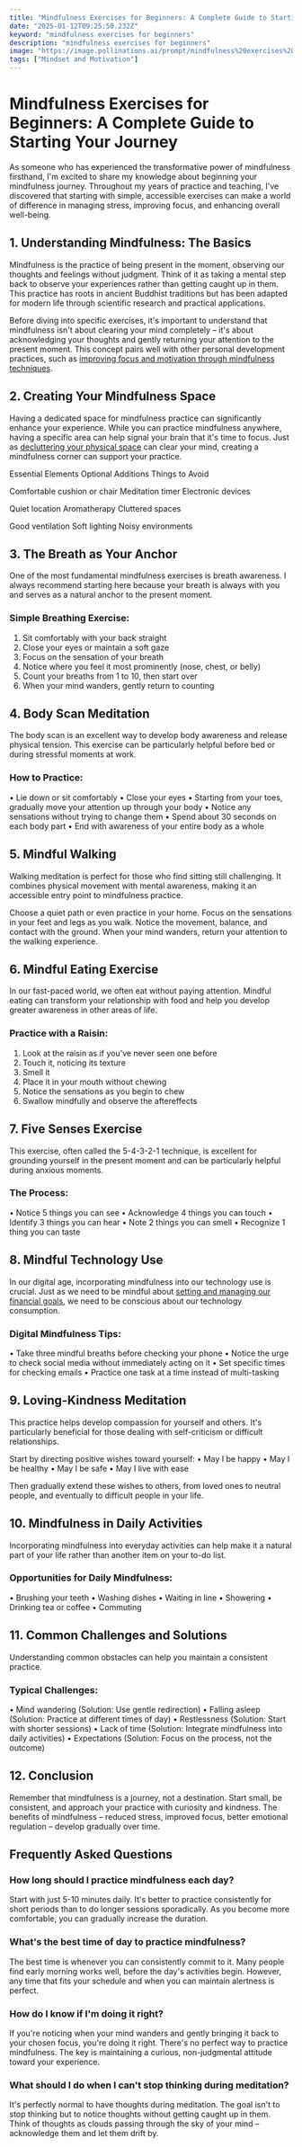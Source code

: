 ```yaml
---
title: "Mindfulness Exercises for Beginners: A Complete Guide to Starting Your Journey"
date: "2025-01-12T09:25:50.232Z"
keyword: "mindfulness exercises for beginners"
description: "mindfulness exercises for beginners"
image: "https://image.pollinations.ai/prompt/mindfulness%20exercises%20for%20beginners%2C%20realistic%20photo%2C%20high%20quality%2C%204k?width=1024&height=1024&nologo=true"
tags: ["Mindset and Motivation"]
---
```


# Mindfulness Exercises for Beginners: A Complete Guide to Starting Your Journey


As someone who has experienced the transformative power of mindfulness firsthand, I'm excited to share my knowledge about beginning your mindfulness journey. Throughout my years of practice and teaching, I've discovered that starting with simple, accessible exercises can make a world of difference in managing stress, improving focus, and enhancing overall well-being.



## 1. Understanding Mindfulness: The Basics


Mindfulness is the practice of being present in the moment, observing our thoughts and feelings without judgment. Think of it as taking a mental step back to observe your experiences rather than getting caught up in them. This practice has roots in ancient Buddhist traditions but has been adapted for modern life through scientific research and practical applications.



Before diving into specific exercises, it's important to understand that mindfulness isn't about clearing your mind completely – it's about acknowledging your thoughts and gently returning your attention to the present moment. This concept pairs well with other personal development practices, such as [improving focus and motivation through mindfulness techniques](https://productivityprospect.com/blog/mindfulness-techniques-for-improving-focus-and-motivation/).



## 2. Creating Your Mindfulness Space


Having a dedicated space for mindfulness practice can significantly enhance your experience. While you can practice mindfulness anywhere, having a specific area can help signal your brain that it's time to focus. Just as [decluttering your physical space](https://productivityprospect.com/blog/easy-decluttering-tips-for-beginners/) can clear your mind, creating a mindfulness corner can support your practice.





Essential Elements
Optional Additions
Things to Avoid


Comfortable cushion or chair
Meditation timer
Electronic devices


Quiet location
Aromatherapy
Cluttered spaces


Good ventilation
Soft lighting
Noisy environments





## 3. The Breath as Your Anchor


One of the most fundamental mindfulness exercises is breath awareness. I always recommend starting here because your breath is always with you and serves as a natural anchor to the present moment.



### Simple Breathing Exercise:

1. Sit comfortably with your back straight
2. Close your eyes or maintain a soft gaze
3. Focus on the sensation of your breath
4. Notice where you feel it most prominently (nose, chest, or belly)
5. Count your breaths from 1 to 10, then start over
6. When your mind wanders, gently return to counting

## 4. Body Scan Meditation


The body scan is an excellent way to develop body awareness and release physical tension. This exercise can be particularly helpful before bed or during stressful moments at work.



### How to Practice:

• Lie down or sit comfortably
• Close your eyes
• Starting from your toes, gradually move your attention up through your body
• Notice any sensations without trying to change them
• Spend about 30 seconds on each body part
• End with awareness of your entire body as a whole

## 5. Mindful Walking


Walking meditation is perfect for those who find sitting still challenging. It combines physical movement with mental awareness, making it an accessible entry point to mindfulness practice.



Choose a quiet path or even practice in your home. Focus on the sensations in your feet and legs as you walk. Notice the movement, balance, and contact with the ground. When your mind wanders, return your attention to the walking experience.



## 6. Mindful Eating Exercise


In our fast-paced world, we often eat without paying attention. Mindful eating can transform your relationship with food and help you develop greater awareness in other areas of life.



### Practice with a Raisin:

1. Look at the raisin as if you've never seen one before
2. Touch it, noticing its texture
3. Smell it
4. Place it in your mouth without chewing
5. Notice the sensations as you begin to chew
6. Swallow mindfully and observe the aftereffects

## 7. Five Senses Exercise


This exercise, often called the 5-4-3-2-1 technique, is excellent for grounding yourself in the present moment and can be particularly helpful during anxious moments.



### The Process:

• Notice 5 things you can see
• Acknowledge 4 things you can touch
• Identify 3 things you can hear
• Note 2 things you can smell
• Recognize 1 thing you can taste

## 8. Mindful Technology Use


In our digital age, incorporating mindfulness into our technology use is crucial. Just as we need to be mindful about [setting and managing our financial goals](https://productivityprospect.com/blog/step-by-step-guide-to-setting-financial-goals-for-beginners/), we need to be conscious about our technology consumption.



### Digital Mindfulness Tips:

• Take three mindful breaths before checking your phone
• Notice the urge to check social media without immediately acting on it
• Set specific times for checking emails
• Practice one task at a time instead of multi-tasking

## 9. Loving-Kindness Meditation


This practice helps develop compassion for yourself and others. It's particularly beneficial for those dealing with self-criticism or difficult relationships.



Start by directing positive wishes toward yourself:
• May I be happy
• May I be healthy
• May I be safe
• May I live with ease

Then gradually extend these wishes to others, from loved ones to neutral people, and eventually to difficult people in your life.



## 10. Mindfulness in Daily Activities


Incorporating mindfulness into everyday activities can help make it a natural part of your life rather than another item on your to-do list.



### Opportunities for Daily Mindfulness:

• Brushing your teeth
• Washing dishes
• Waiting in line
• Showering
• Drinking tea or coffee
• Commuting

## 11. Common Challenges and Solutions


Understanding common obstacles can help you maintain a consistent practice.



### Typical Challenges:

• Mind wandering (Solution: Use gentle redirection)
• Falling asleep (Solution: Practice at different times of day)
• Restlessness (Solution: Start with shorter sessions)
• Lack of time (Solution: Integrate mindfulness into daily activities)
• Expectations (Solution: Focus on the process, not the outcome)

## 12. Conclusion


Remember that mindfulness is a journey, not a destination. Start small, be consistent, and approach your practice with curiosity and kindness. The benefits of mindfulness – reduced stress, improved focus, better emotional regulation – develop gradually over time.



## Frequently Asked Questions


### How long should I practice mindfulness each day?

Start with just 5-10 minutes daily. It's better to practice consistently for short periods than to do longer sessions sporadically. As you become more comfortable, you can gradually increase the duration.



### What's the best time of day to practice mindfulness?

The best time is whenever you can consistently commit to it. Many people find early morning works well, before the day's activities begin. However, any time that fits your schedule and when you can maintain alertness is perfect.



### How do I know if I'm doing it right?

If you're noticing when your mind wanders and gently bringing it back to your chosen focus, you're doing it right. There's no perfect way to practice mindfulness. The key is maintaining a curious, non-judgmental attitude toward your experience.



### What should I do when I can't stop thinking during meditation?

It's perfectly normal to have thoughts during meditation. The goal isn't to stop thinking but to notice thoughts without getting caught up in them. Think of thoughts as clouds passing through the sky of your mind – acknowledge them and let them drift by.

